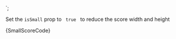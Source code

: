 
<Score isSmall={true} bar={95} value={95} />
`;

<Section title="Small" contained={true} style={{ paddingRight: 0, paddingBottom: 0, paddingLeft: 0 }}>
  <p>
    Set the <Code small={true}>isSmall</Code> prop to <Code small={true}> true </Code> to reduce the score width
    and height
  </p>

  <Preview wrapper={true}>
    <Score isSmall={true} bar={95} value={95} />
  </Preview>

  <Snippet language="js">
    {SmallScoreCode}
  </Snippet>
</Section>
